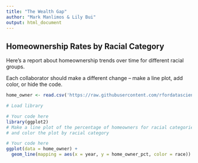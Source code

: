 ```yaml
---
title: "The Wealth Gap"
author: "Mark Manlimos & Lily Bui"
output: html_document
---
```


## Homeownership Rates by Racial Category

Here's a report about homeownership trends over time for different racial groups.

Each collaborator should make a different change -- make a line plot, add color, or hide the code.

```r
home_owner <- read.csv('https://raw.githubusercontent.com/rfordatascience/tidytuesday/master/data/2021/2021-02-09/home_owner.csv')

# Load library

# Your code here
library(ggplot2)
# Make a line plot of the percentage of homeowners for racial categories over time
# and color the plot by racial category

# Your code here
ggplot(data = home_owner) +
  geom_line(mapping = aes(x = year, y = home_owner_pct, color = race))
```
